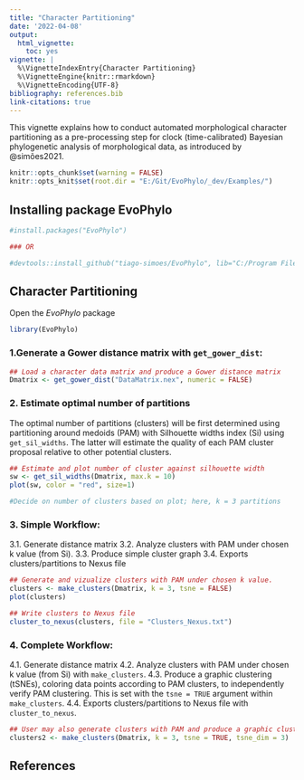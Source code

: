 ```yaml
---
title: "Character Partitioning"
date: '2022-04-08'
output:
  html_vignette:
    toc: yes
vignette: |
  %\VignetteIndexEntry{Character Partitioning} 
  %\VignetteEngine{knitr::rmarkdown} 
  %\VignetteEncoding{UTF-8}
bibliography: references.bib
link-citations: true
---
```



This vignette explains how to conduct automated morphological character partitioning as a pre-processing step for clock (time-calibrated) Bayesian phylogenetic analysis of morphological data, as introduced by @simões2021.

```r
knitr::opts_chunk$set(warning = FALSE)
knitr::opts_knit$set(root.dir = "E:/Git/EvoPhylo/_dev/Examples/")
```

## Installing package **EvoPhylo**

```r
#install.packages("EvoPhylo")

### OR

#devtools::install_github("tiago-simoes/EvoPhylo", lib="C:/Program Files/R/R-4.1.0/library")
```

## Character Partitioning

Open the *EvoPhylo* package

```r
library(EvoPhylo)
```


### 1.Generate a Gower distance matrix with `get_gower_dist`:

```r
## Load a character data matrix and produce a Gower distance matrix
Dmatrix <- get_gower_dist("DataMatrix.nex", numeric = FALSE)
```


### 2. Estimate optimal number of partitions 

The optimal number of partitions (clusters) will be first determined using partitioning around medoids (PAM) with Silhouette widths index (Si) using `get_sil_widths`. The latter will estimate the quality of each PAM cluster proposal relative to other potential clusters.

```r

## Estimate and plot number of cluster against silhouette width
sw <- get_sil_widths(Dmatrix, max.k = 10)
plot(sw, color = "red", size=1)

#Decide on number of clusters based on plot; here, k = 3 partitions
```


### 3. Simple Workflow: 

3.1. Generate distance matrix
3.2. Analyze clusters with PAM under chosen k value (from Si). 
3.3. Produce simple cluster graph
3.4. Exports clusters/partitions to Nexus file


```r
## Generate and vizualize clusters with PAM under chosen k value. 
clusters <- make_clusters(Dmatrix, k = 3, tsne = FALSE)
plot(clusters)

## Write clusters to Nexus file
cluster_to_nexus(clusters, file = "Clusters_Nexus.txt")
```


### 4. Complete Workflow: 


4.1. Generate distance matrix
4.2. Analyze clusters with PAM under chosen k value (from Si) with `make_clusters`.
4.3. Produce a graphic clustering (tSNEs), coloring data points according to PAM clusters, to independently verify PAM clustering. This is set with the `tsne = TRUE` argument within `make_clusters`.
4.4. Exports clusters/partitions to Nexus file with `cluster_to_nexus`.

```r
## User may also generate clusters with PAM and produce a graphic clustering (tSNEs)
clusters2 <- make_clusters(Dmatrix, k = 3, tsne = TRUE, tsne_dim = 3)


````

## References
